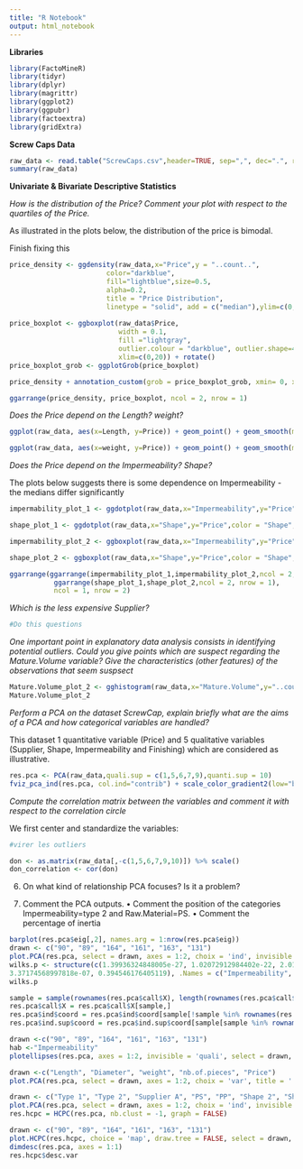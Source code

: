 ```yaml
---
title: "R Notebook"
output: html_notebook
---
```


**Libraries**

```r
library(FactoMineR)
library(tidyr)
library(dplyr)
library(magrittr)
library(ggplot2)
library(ggpubr)
library(factoextra)
library(gridExtra)
```



**Screw Caps Data**
```r
raw_data <- read.table("ScrewCaps.csv",header=TRUE, sep=",", dec=".", row.names=1)
summary(raw_data)
```



**Univariate & Bivariate Descriptive Statistics**

*How is the distribution of the Price? Comment your plot with respect to the quartiles of the Price.*

As illustrated in the plots below, the distribution of the price is bimodal.

Finish fixing this 

```r

price_density <- ggdensity(raw_data,x="Price",y = "..count..",
                        color="darkblue",
                        fill="lightblue",size=0.5, 
                        alpha=0.2, 
                        title = "Price Distribution", 
                        linetype = "solid", add = c("median"),ylim=c(0,20),xlim=c(0,50)) +scale_x_continuous(limits=c(0,50))
  
price_boxplot <- ggboxplot(raw_data$Price, 
                           width = 0.1, 
                           fill ="lightgray", 
                           outlier.colour = "darkblue", outlier.shape=4.2, ylim=c(0,50),
                           xlim=c(0,20)) + rotate() 
price_boxplot_grob <- ggplotGrob(price_boxplot) 

price_density + annotation_custom(grob = price_boxplot_grob, xmin= 0, xmax = 50, ymin= -4.5 , ymax=6)

ggarrange(price_density, price_boxplot, ncol = 2, nrow = 1)

```




*Does the Price depend on the Length? weight?*

```r

ggplot(raw_data, aes(x=Length, y=Price)) + geom_point() + geom_smooth(method=lm, color="darkblue")+ theme_minimal()

ggplot(raw_data, aes(x=weight, y=Price)) + geom_point() + geom_smooth(method=lm,color="red")+theme_minimal()

```

*Does the Price depend on the Impermeability? Shape?*

The plots below suggests there is some dependence on Impermeability - the medians differ significantly 


```r
impermability_plot_1 <- ggdotplot(raw_data,x="Impermeability",y="Price",color = "Impermeability", palette = "jco",binwidth = 1,legend="none")

shape_plot_1 <- ggdotplot(raw_data,x="Shape",y="Price",color = "Shape", palette = "npg",binwidth = 1,legend="none")

impermability_plot_2 <- ggboxplot(raw_data,x="Impermeability",y="Price",color = "Impermeability", palette = "jco",legend="none")

shape_plot_2 <- ggboxplot(raw_data,x="Shape",y="Price",color = "Shape", palette = "npg", legend = "none")

ggarrange(ggarrange(impermability_plot_1,impermability_plot_2,ncol = 2, nrow = 1),
           ggarrange(shape_plot_1,shape_plot_2,ncol = 2, nrow = 1),
           ncol = 1, nrow = 2)

```

*Which is the less expensive Supplier?*

```r
#Do this questions
```


*One important point in explanatory data analysis consists in identifying potential outliers. Could you give points which are suspect regarding the Mature.Volume variable? Give the characteristics (other features) of the observations that seem suspsect* 
```r

Mature.Volume_plot_2 <- gghistogram(raw_data,x="Mature.Volume",y="..count..")
Mature.Volume_plot_2
```


*Perform a PCA on the dataset ScrewCap, explain briefly what are the aims of a PCA and how categorical variables are handled?*

This dataset 1 quantitative variable (Price) and 5 qualitative variables (Supplier, Shape, Impermeability and Finishing) which are considered as illustrative.

```r
res.pca <- PCA(raw_data,quali.sup = c(1,5,6,7,9),quanti.sup = 10)
fviz_pca_ind(res.pca, col.ind="contrib") + scale_color_gradient2(low="blue", mid="white", high="red", midpoint=4) + theme_minimal()

```

*Compute the correlation matrix between the variables and comment it with respect to the correlation circle*

We first center and standardize the variables:

```r
#virer les outliers

don <- as.matrix(raw_data[,-c(1,5,6,7,9,10)]) %>% scale()
don_correlation <- cor(don)
```


6) On what kind of relationship PCA focuses? Is it a problem?

7) Comment the PCA outputs.
• Comment the position of the categories Impermeability=type 2 and Raw.Material=PS.
• Comment the percentage of inertia
```r
barplot(res.pca$eig[,2], names.arg = 1:nrow(res.pca$eig))
drawn <- c("90", "89", "164", "161", "163", "131")
plot.PCA(res.pca, select = drawn, axes = 1:2, choix = 'ind', invisible = 'quali', title = '')
wilks.p <- structure(c(1.39936324848005e-27, 1.02072912984402e-22, 2.01088132732067e-11, 
3.37174568997818e-07, 0.394546176405119), .Names = c("Impermeability", "Raw.Material", "Shape", "Supplier", "Finishing"))
wilks.p

sample = sample(rownames(res.pca$call$X), length(rownames(res.pca$call$X)))
res.pca$call$X = res.pca$call$X[sample,]
res.pca$ind$coord = res.pca$ind$coord[sample[!sample %in% rownames(res.pca$ind.sup$coord)],]
res.pca$ind.sup$coord = res.pca$ind.sup$coord[sample[sample %in% rownames(res.pca$ind.sup$coord)],]

drawn <-c("90", "89", "164", "161", "163", "131")
hab <-"Impermeability"
plotellipses(res.pca, axes = 1:2, invisible = 'quali', select = drawn, keepvar = hab, title = '')

drawn <-c("Length", "Diameter", "weight", "nb.of.pieces", "Price")
plot.PCA(res.pca, select = drawn, axes = 1:2, choix = 'var', title = '')

drawn <- c("Type 1", "Type 2", "Supplier A", "PS", "PP", "Shape 2", "Shape 3", "Shape 1", "Lacquering", "Supplier B", "Supplier C","Hot Printing")
plot.PCA(res.pca, select = drawn, axes = 1:2, choix = 'ind', invisible = c('ind', 'ind.sup'), title = '')
res.hcpc = HCPC(res.pca, nb.clust = -1, graph = FALSE)

drawn <- c("90", "89", "164", "161", "163", "131")
plot.HCPC(res.hcpc, choice = 'map', draw.tree = FALSE, select = drawn, title = '')
dimdesc(res.pca, axes = 1:1)
res.hcpc$desc.var

```


